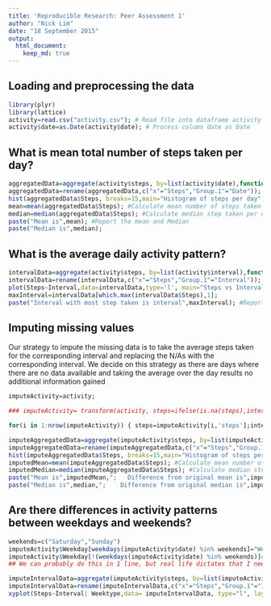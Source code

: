 ```yaml
---
title: 'Reproducible Research: Peer Assessment 1'
author: "Nick Lim"
date: "18 September 2015"
output: 
  html_document:
    keep_md: true
---
```

## Loading and preprocessing the data
```r
library(plyr)
library(lattice)
activity=read.csv("activity.csv"); # Read file into dataframe activity
activity$date=as.Date(activity$date); # Process column date as Date
```

## What is mean total number of steps taken per day?
```r
aggregatedData=aggregate(activity$steps, by=list(activity$date),function(x) sum(x,na.rm=TRUE)); # Build DataFrame aggregatedDate by aggregating Steps byDate, (annonymous function built to omit NA rows)
aggregatedData=rename(aggregatedData,c("x"="Steps","Group.1"="Date")); #Rename columns to help with legibility.
hist(aggregatedData$Steps, breaks=15,main="Histogram of steps per day",xlab="Total Steps per day", col="red"); #Plot Histogram of Total Steps per day
mean=mean(aggregatedData$Steps); #Calculate mean number of steps taken per day
median=median(aggregatedData$Steps); #Calculate median step taken per day
paste("Mean is",mean); #Report the mean and Median
paste("Median is",median);
```
## What is the average daily activity pattern?
```r
intervalData=aggregate(activity$steps, by=list(activity$interval),function(x) mean(x,na.rm=TRUE)); # Build DataFrame intervalData by aggregating Steps by Interval, (annonymous function built to omit NA rows)
intervalData=rename(intervalData,c("x"="Steps","Group.1"="Interval")); #Rename columns to help with legibility.
plot(Steps~Interval,data=intervalData,type='l', main="Steps vs Interval time");
maxInterval=intervalData[which.max(intervalData$Steps),1];
paste("Interval with most step taken is interval",maxInterval); #Report the interval with the most steps taken
```
## Imputing missing values
Our strategy to impute the missing data is to take the average steps taken for the corresponding interval and replacing the N/As with the corresponding interval. We decide on this strategy as there are days where there are no data available and taking the average over the day results no additional information gained
```r
imputeActivity=activity;

### imputeActivity= transform(activity, steps=ifelse(is.na(steps),intervalData$Steps[intervalData$Interval==interval],steps)); #Imputing NA by taking average of corresponding interval (Gave up on trying to make this work, anyone who knows why only the first set of NA was successfully imputed, while the remaining set of NAs was ignored and is willing to explain why, is greatly appreciated)

for(i in 1:nrow(imputeActivity)) { steps=imputeActivity[i,'steps'];interval=imputeActivity[i,'interval']; if(is.na(steps)) {imputeActivity[i,'steps']=intervalData$Steps[intervalData$Interval==interval];};} # A less efficient way of transforming the data using for loops, at least it works as intended 

imputeAggregatedData=aggregate(imputeActivity$steps, by=list(imputeActivity$date),sum); # Build DataFrame aggregatedDate by aggregating Steps byDate, (annonymous function built to omit NA rows)
imputeAggregatedData=rename(imputeAggregatedData,c("x"="Steps","Group.1"="Date")); #Rename columns to help with legibility.
hist(imputeAggregatedData$Steps, breaks=15,main="Histogram of steps per day with imputed data",xlab="Total Steps per day", col="red"); #Plot Histogram of Total Steps per day
imputedMean=mean(imputeAggregatedData$Steps); #Calculate mean number of steps taken per day
imputedMedian=median(imputeAggregatedData$Steps); #Calculate median step taken per day
paste("Mean is",imputedMean,";   Difference from original mean is",imputedMean-mean); #Report the mean and Median
paste("Median is",median,";    Difference from original median is",imputedMedian-median);
```

## Are there differences in activity patterns between weekdays and weekends?
```r
weekends=c("Saturday","Sunday")
imputeActivity$Weekday[weekdays(imputeActivity$date) %in% weekends]="Weekend"
imputeActivity$Weekday[!(weekdays(imputeActivity$date) %in% weekends)]="Weekday"
## We can probably do this in 1 line, but real life dictates that I need to go out now and I can't be bothered fixing this to be more efficient

imputeIntervalData=aggregate(imputeActivity$steps, by=list(imputeActivity$interval,imputeActivity$Weekday),mean);
imputeIntervalData=rename(imputeIntervalData,c("x"="Steps","Group.1"="Interval", "Group.2"="Weektype"));
xyplot(Steps~Interval| Weektype,data= imputeIntervalData, type="l", layout=c(1,2),main="Steps Taken vs Interval by Type of day")
```